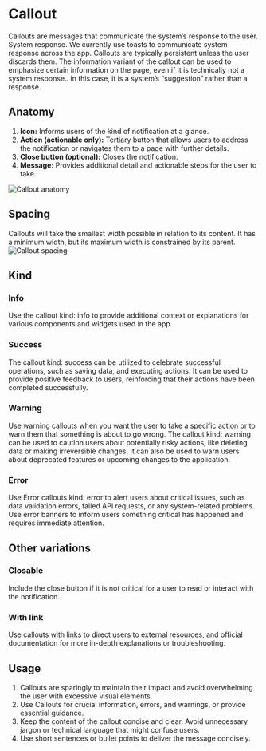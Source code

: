 

<Meta of={CalloutStories} />

# Callout

Callouts are messages that communicate the system’s response to the user.
System response. We currently use toasts to communicate system response across the app. Callouts are typically persistent unless the user discards  them. The information variant of the callout can be used to emphasize certain information on the page, even if it is technically not a system response.. in this case, it is a system’s “suggestion” rather than a response.
<Canvas of={CalloutStories.CalloutStory} />

## Anatomy

1. **Icon:** Informs users of the kind of notification at a glance.
2. **Action (actionable only):** Tertiary button that allows users to address the notification or navigates them to a page with further details.
3. **Close button (optional):** Closes the notification.
4. **Message:** Provides additional detail and actionable steps for the user to take.

![Callout anatomy](./docs/callout-anatomy.png)

## Spacing
Callouts will take the smallest width possible in relation to its content. It has a minimum width, but its maximum width is constrained by its parent.
![Callout spacing](./docs/callout-spacing.png)

## Kind

### Info
Use the callout kind: info to provide additional context or explanations for various components and widgets used in the app.
<Canvas of={CalloutStories.CalloutInfoStory} />

### Success
The callout kind: success can be utilized to celebrate successful operations, such as saving data, and executing actions.
It can be used to provide positive feedback to users, reinforcing that their actions have been completed successfully.
<Canvas of={CalloutStories.CalloutSuccessStory} />

### Warning
Use warning callouts when you want the user to take a specific action or to warn them that something is about to go wrong. The callout kind: warning can be used to caution users about potentially risky actions, like deleting data or making irreversible changes.
It can also be used to warn users about deprecated features or upcoming changes to the application.
<Canvas of={CalloutStories.CalloutWarningStory} />

### Error
Use Error callouts kind: error to alert users about critical issues, such as data validation errors, failed API requests, or any system-related problems.
Use error banners to inform users something critical has happened and requires immediate attention.

<Canvas of={CalloutStories.CalloutErrorStory} />

## Other variations

### Closable
Include the close button if it is not critical for a user to read or interact with the notification.

### With link
Use callouts with links to direct users to external resources, and official documentation for more in-depth explanations or troubleshooting.
<Canvas of={CalloutStories.CalloutWithLink} />

## Usage
1. Callouts are sparingly to maintain their impact and avoid overwhelming the user with excessive visual elements.
2. Use Callouts for crucial information, errors, and warnings, or provide essential guidance.
3. Keep the content of the callout concise and clear. Avoid unnecessary jargon or technical language that might confuse users.
4. Use short sentences or bullet points to deliver the message concisely.

